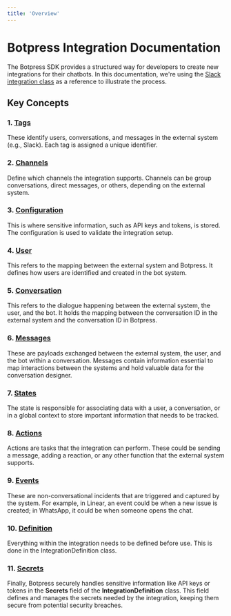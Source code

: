 ```yaml
---
title: 'Overview'
---
```


# Botpress Integration Documentation

The Botpress SDK provides a structured way for developers to create new integrations for their chatbots. In this documentation, we're using the [Slack integration class](https://github.com/botpress/botpress/blob/master/integrations/slack/src/index.ts) as a reference to illustrate the process.

## Key Concepts

### 1. [Tags](./tags.md)

These identify users, conversations, and messages in the external system (e.g., Slack). Each tag is assigned a unique identifier.

### 2. [Channels](./channels.md)

Define which channels the integration supports. Channels can be group conversations, direct messages, or others, depending on the external system.

### 3. [Configuration](./configuration.md)

This is where sensitive information, such as API keys and tokens, is stored. The configuration is used to validate the integration setup.

### 4. [User](./user.md)

This refers to the mapping between the external system and Botpress. It defines how users are identified and created in the bot system.

### 5. [Conversation](./conversation.md)

This refers to the dialogue happening between the external system, the user, and the bot. It holds the mapping between the conversation ID in the external system and the conversation ID in Botpress.

### 6. [Messages](./messages.md)

These are payloads exchanged between the external system, the user, and the bot within a conversation. Messages contain information essential to map interactions between the systems and hold valuable data for the conversation designer.

### 7. [States](./states.md)
The state is responsible for associating data with a user, a conversation, or in a global context to store important information that needs to be tracked.

### 8. [Actions](./actions.md)

Actions are tasks that the integration can perform. These could be sending a message, adding a reaction, or any other function that the external system supports.

### 9. [Events](./events.md)

These are non-conversational incidents that are triggered and captured by the system. For example, in Linear, an event could be when a new issue is created; in WhatsApp, it could be when someone opens the chat.

### 10. [Definition](./definition.md)

Everything within the integration needs to be defined before use. This is done in the IntegrationDefinition class.

### 11. [Secrets](./secrets.md)

Finally, Botpress securely handles sensitive information like API keys or tokens in the **Secrets** field of the **IntegrationDefinition** class. This field defines and manages the secrets needed by the integration, keeping them secure from potential security breaches.
